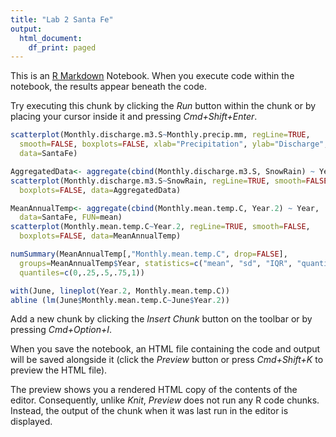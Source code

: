 ```yaml
---
title: "Lab 2 Santa Fe"
output:
  html_document:
    df_print: paged
---
```


This is an [R Markdown](http://rmarkdown.rstudio.com) Notebook. When you execute code within the notebook, the results appear beneath the code. 

Try executing this chunk by clicking the *Run* button within the chunk or by placing your cursor inside it and pressing *Cmd+Shift+Enter*. 

```r
scatterplot(Monthly.discharge.m3.S~Monthly.precip.mm, regLine=TRUE, 
  smooth=FALSE, boxplots=FALSE, xlab="Precipitation", ylab="Discharge", 
  data=SantaFe)
```


```r
AggregatedData<- aggregate(cbind(Monthly.discharge.m3.S, SnowRain) ~ Year, data=SantaFe, FUN=mean)
scatterplot(Monthly.discharge.m3.S~SnowRain, regLine=TRUE, smooth=FALSE, 
  boxplots=FALSE, data=AggregatedData)
```


```r
MeanAnnualTemp<- aggregate(cbind(Monthly.mean.temp.C, Year.2) ~ Year, 
  data=SantaFe, FUN=mean)
scatterplot(Monthly.mean.temp.C~Year.2, regLine=TRUE, smooth=FALSE, 
  boxplots=FALSE, data=MeanAnnualTemp)
```


```r

numSummary(MeanAnnualTemp[,"Monthly.mean.temp.C", drop=FALSE], 
  groups=MeanAnnualTemp$Year, statistics=c("mean", "sd", "IQR", "quantiles"), 
  quantiles=c(0,.25,.5,.75,1))

```


```r
with(June, lineplot(Year.2, Monthly.mean.temp.C))
abline (lm(June$Monthly.mean.temp.C~June$Year.2))

```

Add a new chunk by clicking the *Insert Chunk* button on the toolbar or by pressing *Cmd+Option+I*.

When you save the notebook, an HTML file containing the code and output will be saved alongside it (click the *Preview* button or press *Cmd+Shift+K* to preview the HTML file). 

The preview shows you a rendered HTML copy of the contents of the editor. Consequently, unlike *Knit*, *Preview* does not run any R code chunks. Instead, the output of the chunk when it was last run in the editor is displayed.

